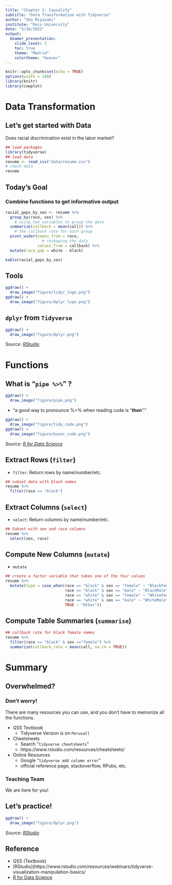 ```yaml
---
title: "Chapter 2: Causality"
subtitle: "Data Transformation with Tidyverse"
author: "Sho Miyazaki"
institute: "Keio University"
date: "5/26/2022"
output: 
  beamer_presentation:
    slide_level: 2
    toc: true
    theme: "Madrid"
    colortheme: "beaver"
---
```


```r
knitr::opts_chunk$set(echo = TRUE)
options(width = 100)
library(knitr)
library(cowplot)
```

# Data Transformation

## Let's get started with Data
Does racial discrimination exist in the labor market?
\small
```r
## load packages
library(tidyverse)
## load data
resume <- read_csv("data/resume.csv")
# check data 
resume
```

## Today's Goal
### Combine functions to get informative output
\small
```r
racial_gaps_by_sex <- resume %>%
  group_by(race, sex) %>% 
    # using two variables to group the data 
  summarize(callback = mean(call)) %>% 
    # the callback rate for each group 
  pivot_wider(names_from = race, 
                # reshaping the data
              values_from = callback) %>%
  mutate(race_gap = white - black)
```
\large

```r
kable(racial_gaps_by_sex)
```

## Tools
```r
ggdraw() + 
  draw_image("figure/tidyr_logo.png") 
ggdraw() + 
  draw_image("figure/dplyr_logo.png") 
```

## `dplyr` from `Tidyverse`

```r
ggdraw() + 
  draw_image("figure/dplyr.png") 
```
*Source: [RStudio](https://www.rstudio.com/resources/webinars/tidyverse-visualization-manipulation-basics/)*

# Functions

## What is "`pipe %>% `" ?

```r
ggdraw() + 
  draw_image("figure/pipe.png") 
```

- "a good way to pronounce %>% when reading code is “**then**”."

```r
ggdraw() + 
  draw_image("figure/tidy_code.png") 
ggdraw() + 
  draw_image("figure/baser_code.png") 
```

\tiny
*Source: [R for Data Science](https://r4ds.had.co.nz/explore-intro.html)*

## Extract Rows (`filter`)

- `filter`: Return rows by name/number/etc.

```r
## subset data with black names
resume %>% 
  filter(race == "black")
```

## Extract Columns (`select`) 

- `select`: Return columns by name/number/etc.
```r
## Subset with sex and race columns
resume %>% 
  select(sex, race)
```

## Compute New Columns (`mutate`)

- `mutate`

\scriptsize
```r
## create a factor variable that takes one of the four values
resume %>%
  mutate(type = case_when(race == "black" & sex == "female" ~ "BlackFemale",
                          race == "black" & sex == "male" ~ "BlackMale",
                          race == "white" & sex == "female" ~ "WhiteFemale",
                          race == "white" & sex == "male" ~ "WhiteMale",
                          TRUE ~ "Other"))
```

## Compute Table Summaries (`summarise`)

```r
## callback rate for black female names
resume %>% 
  filter(race == "black" & sex =="female") %>%
  summarize(callback_rate = mean(call, na.rm = TRUE))
```

# Summary

## Overwhelmed? 
### Don't worry!
There are many resources you can use, and you don't have to memorize all the functions.

- QSS Textbook
  + Tidyverse Version is on `Perusall`
- Cheetsheets
  + Search "`tidyverse cheetsheets`"
  + https://www.rstudio.com/resources/cheatsheets/
- Online Resources 
  + Google "`tidyverse add column error`"
  + official reference page, stackoverflow, RPubs, etc. 

### Teaching Team
We are here for you!

## Let's practice!
```r
ggdraw() + 
  draw_image("figure/dplyr.png") 
```
*Source: [RStudio](https://www.rstudio.com/resources/webinars/tidyverse-visualization-manipulation-basics/)*

## Reference

- QSS (Textbook)
- [RStudio](https://www.rstudio.com/resources/webinars/tidyverse-visualization-manipulation-basics/ 
- [R for Data Science](https://r4ds.had.co.nz/explore-intro.html)
